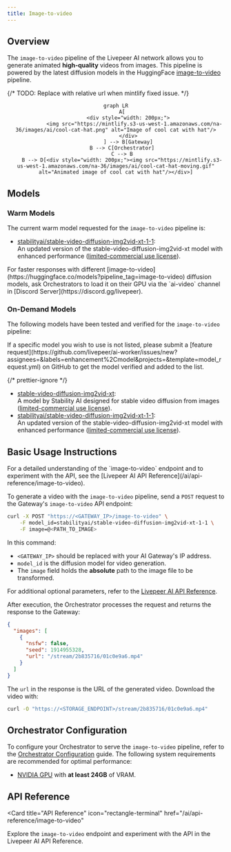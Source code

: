 ```yaml
---
title: Image-to-video
---
```


## Overview

The `image-to-video` pipeline of the Livepeer AI network allows you to generate
animated **high-quality** videos from images. This pipeline is powered by the
latest diffusion models in the HuggingFace
[image-to-video](https://huggingface.co/models?pipeline_tag=image-to-video)
pipeline.

{/* TODO: Replace with relative url when mintlify fixed issue. */}

<div align="center">

```mermaid
graph LR
    A[
        <div style="width: 200px;">
            <img src="https://mintlify.s3-us-west-1.amazonaws.com/na-36/images/ai/cool-cat-hat.png" alt="Image of cool cat with hat"/>
        </div>
        ] --> B[Gateway]
    B --> C[Orchestrator]
    C --> B
    B --> D[<div style="width: 200px;"><img src="https://mintlify.s3-us-west-1.amazonaws.com/na-36/images/ai/cool-cat-hat-moving.gif" alt="Animated image of cool cat with hat"/></div>]
```

</div>

## Models

### Warm Models

The current warm model requested for the `image-to-video` pipeline is:

- [stabilityai/stable-video-diffusion-img2vid-xt-1-1](https://huggingface.co/stabilityai/stable-video-diffusion-img2vid-xt-1-1):  
  An updated version of the stable-video-diffusion-img2vid-xt model with
  enhanced performance
  ([limited-commercial use license](https://stability.ai/license)).

<Tip>
  For faster responses with different
  [image-to-video](https://huggingface.co/models?pipeline_tag=image-to-video)
  diffusion models, ask Orchestrators to load it on their GPU via the `ai-video`
  channel in [Discord Server](https://discord.gg/livepeer).
</Tip>

### On-Demand Models

The following models have been tested and verified for the `image-to-video`
pipeline:

<Note>
  If a specific model you wish to use is not listed, please submit a [feature
  request](https://github.com/livepeer/ai-worker/issues/new?assignees=&labels=enhancement%2Cmodel&projects=&template=model_request.yml)
  on GitHub to get the model verified and added to the list.
</Note>

{/* prettier-ignore */}
<Accordion title="Tested and Verified Diffusion Models">
- [stable-video-diffusion-img2vid-xt](https://huggingface.co/stabilityai/stable-video-diffusion-img2vid-xt):  
  A model by Stability AI designed for stable video diffusion from images ([limited-commercial use license](https://stability.ai/license)).
- [stabilityai/stable-video-diffusion-img2vid-xt-1-1](https://huggingface.co/stabilityai/stable-video-diffusion-img2vid-xt-1-1):  
  An updated version of the stable-video-diffusion-img2vid-xt model with enhanced performance ([limited-commercial use license](https://stability.ai/license)).
</Accordion>

## Basic Usage Instructions

<Tip>
  For a detailed understanding of the `image-to-video` endpoint and to
  experiment with the API, see the [Livepeer AI API
  Reference](/ai/api-reference/image-to-video).
</Tip>

To generate a video with the `image-to-video` pipeline, send a `POST` request to
the Gateway's `image-to-video` API endpoint:

```bash
curl -X POST "https://<GATEWAY_IP>/image-to-video" \
    -F model_id=stabilityai/stable-video-diffusion-img2vid-xt-1-1 \
    -F image=@<PATH_TO_IMAGE>
```

In this command:

- `<GATEWAY_IP>` should be replaced with your AI Gateway's IP address.
- `model_id` is the diffusion model for video generation.
- The `image` field holds the **absolute** path to the image file to be
  transformed.

For additional optional parameters, refer to the
[Livepeer AI API Reference](/ai/api-reference/image-to-video).

After execution, the Orchestrator processes the request and returns the response
to the Gateway:

```json
{
  "images": [
    {
      "nsfw": false,
      "seed": 1914955328,
      "url": "/stream/2b835716/01c0e9a6.mp4"
    }
  ]
}
```

The `url` in the response is the URL of the generated video. Download the video
with:

```bash
curl -O "https://<STORAGE_ENDPOINT>/stream/2b835716/01c0e9a6.mp4"
```

## Orchestrator Configuration

To configure your Orchestrator to serve the `image-to-video` pipeline, refer to
the [Orchestrator Configuration](/ai/orchestrators/get-started) guide. The
following system requirements are recommended for optimal performance:

- [NVIDIA GPU](https://developer.nvidia.com/cuda-gpus) with **at least 24GB** of
  VRAM.

## API Reference

<Card
  title="API Reference"
  icon="rectangle-terminal"
  href="/ai/api-reference/image-to-video"
>
  Explore the `image-to-video` endpoint and experiment with the API in the
  Livepeer AI API Reference.
</Card>

